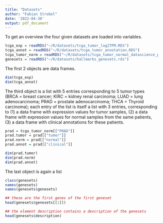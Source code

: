 ```yaml
---
title: "Datasets"
author: "Fabian Strobel"
date: '2022-04-30'
output: pdf_document
---
```


To get an overview the four given datasets are loaded into variables.
```r
tcga_exp = readRDS("~/R/datasets/tcga_tumor_log2TPM.RDS")
tcga_annot = readRDS("~/R/datasets/tcga_tumor_annotation.RDS")
tcga_tumor_norm = readRDS("~/R/datasets/tcga_tumor_normal_datascience_proj_2022.RDS")
genesets = readRDS("~/R/datasets/hallmarks_genesets.rds")
```

The first 2 objects are data frames.
```r
dim(tcga_exp)
dim(tcga_annot)
```

The third object is a list with 5 entries corresponding to 5 tumor types (BRCA = breast cancer; KIRC = kidney renal carcinoma; LUAD = lung adenocarcinoma; PRAD = prostate adenocarcinoma; THCA = Thyroid carcinoma); each entry of the list is itself a list with 3 entries, corresponding to (1) a data frame with expression values for tumor samples, (2) a data frame with expression values for normal samples from the same patients, (3) a data frame with clinical annotations for these patients.
```r
prad = tcga_tumor_norm[["PRAD"]]
prad.tumor = prad[["tumor"]]
prad.norm = prad[["normal"]]
prad.annot = prad[["clinical"]]

dim(prad.tumor)
dim(prad.norm)
dim(prad.annot)
```

The last object is again a list
```r
class(genesets)
names(genesets)
names(genesets$genesets)

## these are the first genes of the first geneset
head(genesets$genesets[[1]])

## the element description contains a description of the genesets
head(genesets$description)
```
